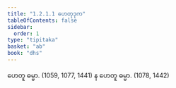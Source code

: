 ```yaml
---
title: "1.2.1.1 ဟေတုဒုက"
tableOfContents: false
sidebar:
  order: 1
type: "tipitaka"
basket: "ab"
book: "dhs"
---
```



<DynamicBreadcrumb />

<Division number="23" book="dhs" e="ch" v="29" p="6">

<Paragraph number="69" book="dhs">
ဟေတူ ဓမ္မာ. (<Emphasis>1059, 1077, 1441</Emphasis>)
</Paragraph>

<Paragraph number="70" book="dhs">
န ဟေတူ ဓမ္မာ. (<Emphasis>1078, 1442</Emphasis>)
</Paragraph>
</Division>